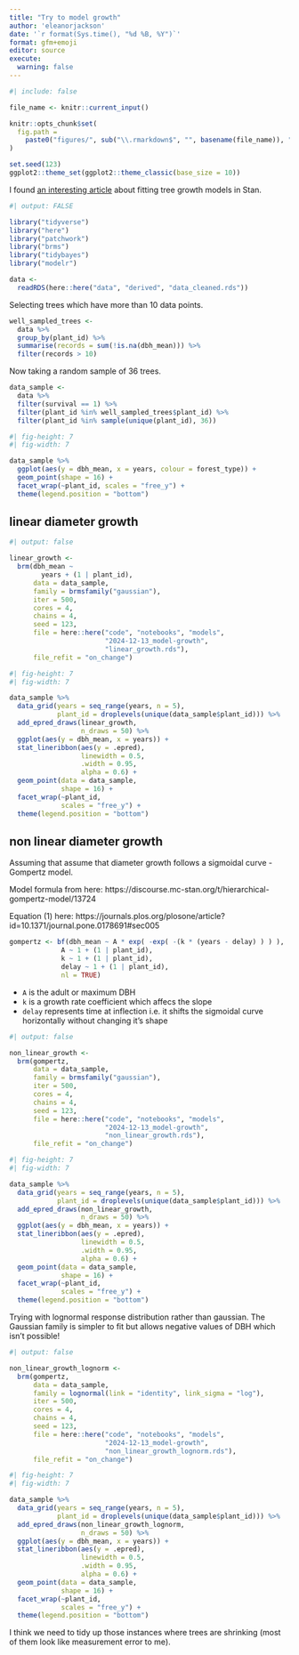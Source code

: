 ```yaml
---
title: "Try to model growth"
author: 'eleanorjackson'
date: '`r format(Sys.time(), "%d %B, %Y")`' 
format: gfm+emoji
editor: source
execute:
  warning: false
---
```


```r
#| include: false

file_name <- knitr::current_input()

knitr::opts_chunk$set(
  fig.path =
    paste0("figures/", sub("\\.rmarkdown$", "", basename(file_name)), "/", sep = "")
)

set.seed(123)
ggplot2::theme_set(ggplot2::theme_classic(base_size = 10))
```

I found [an interesting article](https://betanalpha.github.io/assets/chapters_html/tree_diameter_growth_analysis.html) 
about fitting tree growth models in Stan.

```r
#| output: FALSE

library("tidyverse")
library("here")
library("patchwork")
library("brms")
library("tidybayes")
library("modelr")
```

```r
data <- 
  readRDS(here::here("data", "derived", "data_cleaned.rds"))
```

Selecting trees which have more than 10 data points.

```r
well_sampled_trees <- 
  data %>% 
  group_by(plant_id) %>% 
  summarise(records = sum(!is.na(dbh_mean))) %>% 
  filter(records > 10)
```

Now taking a random sample of 36 trees.

```r
data_sample <-
  data %>% 
  filter(survival == 1) %>% 
  filter(plant_id %in% well_sampled_trees$plant_id) %>% 
  filter(plant_id %in% sample(unique(plant_id), 36))
```

```r
#| fig-height: 7
#| fig-width: 7

data_sample %>% 
  ggplot(aes(y = dbh_mean, x = years, colour = forest_type)) +
  geom_point(shape = 16) +
  facet_wrap(~plant_id, scales = "free_y") +
  theme(legend.position = "bottom")
```

## linear diameter growth

```r
#| output: false

linear_growth <- 
  brm(dbh_mean ~ 
        years + (1 | plant_id), 
      data = data_sample,
      family = brmsfamily("gaussian"), 
      iter = 500,
      cores = 4,
      chains = 4,
      seed = 123,
      file = here::here("code", "notebooks", "models",
                        "2024-12-13_model-growth", 
                        "linear_growth.rds"),
      file_refit = "on_change")
```

```r
#| fig-height: 7
#| fig-width: 7

data_sample %>% 
  data_grid(years = seq_range(years, n = 5),
            plant_id = droplevels(unique(data_sample$plant_id))) %>% 
  add_epred_draws(linear_growth, 
                  n_draws = 50) %>%
  ggplot(aes(y = dbh_mean, x = years)) +
  stat_lineribbon(aes(y = .epred), 
                  linewidth = 0.5, 
                  .width = 0.95, 
                  alpha = 0.6) +
  geom_point(data = data_sample, 
             shape = 16) +
  facet_wrap(~plant_id, 
             scales = "free_y") +
  theme(legend.position = "bottom")
```

## non linear diameter growth

Assuming that assume that diameter growth follows a sigmoidal curve - Gompertz model.

Model formula from here: https://discourse.mc-stan.org/t/hierarchical-gompertz-model/13724

Equation (1) here: https://journals.plos.org/plosone/article?id=10.1371/journal.pone.0178691#sec005


```r
gompertz <- bf(dbh_mean ~ A * exp( -exp( -(k * (years - delay) ) ) ),
             A ~ 1 + (1 | plant_id),
             k ~ 1 + (1 | plant_id),
             delay ~ 1 + (1 | plant_id),
             nl = TRUE)

```

- `A` is the adult or maximum DBH
- `k` is a growth rate coefficient which affecs the slope
- `delay` represents time at inflection i.e. it shifts the sigmoidal curve horizontally without changing it's shape

```r
#| output: false

non_linear_growth <- 
  brm(gompertz,
      data = data_sample,
      family = brmsfamily("gaussian"), 
      iter = 500,
      cores = 4,
      chains = 4,
      seed = 123,
      file = here::here("code", "notebooks", "models",
                        "2024-12-13_model-growth", 
                        "non_linear_growth.rds"),
      file_refit = "on_change")
```


```r
#| fig-height: 7
#| fig-width: 7

data_sample %>% 
  data_grid(years = seq_range(years, n = 5),
            plant_id = droplevels(unique(data_sample$plant_id))) %>% 
  add_epred_draws(non_linear_growth, 
                  n_draws = 50) %>%
  ggplot(aes(y = dbh_mean, x = years)) +
  stat_lineribbon(aes(y = .epred), 
                  linewidth = 0.5, 
                  .width = 0.95, 
                  alpha = 0.6) +
  geom_point(data = data_sample, 
             shape = 16) +
  facet_wrap(~plant_id, 
             scales = "free_y") +
  theme(legend.position = "bottom")
```

Trying with lognormal response distribution rather than gaussian.
The Gaussian family is simpler to fit but allows negative values of DBH which isn't possible!

```r
#| output: false

non_linear_growth_lognorm <- 
  brm(gompertz,
      data = data_sample,
      family = lognormal(link = "identity", link_sigma = "log"), 
      iter = 500,
      cores = 4,
      chains = 4,
      seed = 123,
      file = here::here("code", "notebooks", "models",
                        "2024-12-13_model-growth", 
                        "non_linear_growth_lognorm.rds"),
      file_refit = "on_change")
```

```r
#| fig-height: 7
#| fig-width: 7

data_sample %>% 
  data_grid(years = seq_range(years, n = 5),
            plant_id = droplevels(unique(data_sample$plant_id))) %>% 
  add_epred_draws(non_linear_growth_lognorm, 
                  n_draws = 50) %>%
  ggplot(aes(y = dbh_mean, x = years)) +
  stat_lineribbon(aes(y = .epred), 
                  linewidth = 0.5, 
                  .width = 0.95, 
                  alpha = 0.6) +
  geom_point(data = data_sample, 
             shape = 16) +
  facet_wrap(~plant_id, 
             scales = "free_y") +
  theme(legend.position = "bottom")
```

I think we need to tidy up those instances where trees are shrinking 
(most of them look like measurement error to me).
